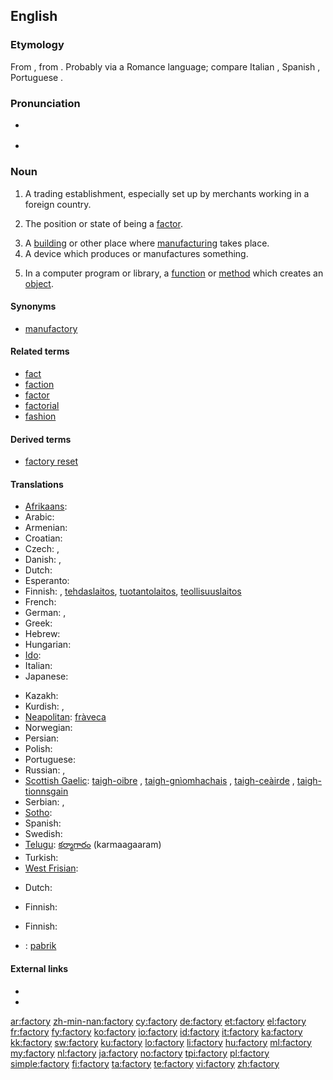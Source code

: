 ==English==

===Etymology===
From {{etyl|ML.}} {{term|factoria}}, from {{etyl|la}} {{term|factor}}. Probably via a Romance language; compare Italian {{term|fattoria}}, Spanish {{term|factoría}}, Portuguese {{term|feitoria}}.

===Pronunciation===
* {{a|UK}} {{IPA|/ˈfaktəɹi/}}
* {{audio|En-uk-factory.ogg|Audio (UK)}}

===Noun===
{{en-noun|factor|ies}}

# {{obsolete}} A trading establishment, especially set up by merchants working in a foreign country.
# {{context|now|_|rare}} The position or state of being a [[factor]].
# A [[building]] or other place where [[manufacture|manufacturing]] takes place.
# A device which produces or manufactures something.
# {{programming}} In a computer program or library, a [[function]] or [[method]] which creates an [[object]].

====Synonyms====
* [[manufactory]]

====Related terms====
* [[fact]]
* [[faction]]
* [[factor]]
* [[factorial]]
* [[fashion]]

====Derived terms====
* [[factory reset]]

====Translations====
{{trans-top|manufacturing place}}
* [[Afrikaans]]: {{t-|af|fabriek|xs=Afrikaans}}
* Arabic: {{t-|ar|مصنع|m|alt=مَصْنَع|tr=maSna3}}
* Armenian: {{t-|hy|գործարան|tr=gorçaran}}
* Croatian: {{t-|hr|tvornica|f|alt=tvórnica}}
* Czech: {{t+|cs|továrna|f}}, {{t-|cs|fabrika|f}}
* Danish: {{t-|da|fabrik|c}}, {{t|da|fabriksbygning|c}}
* Dutch: {{t+|nl|fabriek|f}}
* Esperanto: {{t-|eo|fabriko|xs=Esperanto}}
* Finnish: {{t+|fi|tehdas}}, [[tehdaslaitos]], [[tuotantolaitos]], [[teollisuuslaitos]]
* French: {{t+|fr|usine|f}}
* German: {{t+|de|Fabrik|f}}, {{t+|de|Manufaktur|f}}
* Greek: {{t+|el|εργοστάσιο|n|tr=ergostásio}}
* Hebrew: {{t-|he|מפעל|tr-mif`ál|m}}
* Hungarian: {{t+|hu|gyár}}
* [[Ido]]: {{t+|io|fabrikerio|xs=Ido}}
* Italian: {{t+|it|fabbrica|f}}
* Japanese: {{t|ja|工場(こうじょう kojo)|sc=Jpan}}
{{trans-mid}}
* Kazakh: {{t-|kk|зауыт|tr=zawıt|sc=Cyrl|xs=Kazakh}}
* Kurdish: {{ku-Arab|[[کارگه‌]]}}, {{ku-Arab|[[کارخانه‌]]}}
* [[Neapolitan]]: [[fràveca]] {{f}}
* Norwegian: {{t+|no|fabrikk|m}}
* Persian: {{t|fa|کارخانه|tr=kārkhāne|xs=Persian}}
* Polish: {{t+|pl|fabryka|f}}
* Portuguese: {{t+|pt|fábrica}}
* Russian: {{t+|ru|завод|m|tr=zavód}}, {{t+|ru|фабрика|f|tr=fábrika}}
* [[Scottish Gaelic]]: [[taigh-oibre]] {{m}}, [[taigh-gnìomhachais]] {{m}}, [[taigh-ceàirde]] {{m}}, [[taigh-tionnsgain]] {{m}}
* Serbian: {{t-|sr|tvornica|f}},  {{t+|sr|фабрика|f|tr=fabrika|sc=Cyrl}}
* [[Sotho]]: {{t|st|faboriki|xs=Sotho}}
* Spanish: {{t+|es|fábrica|f}}
* Swedish: {{t+|sv|fabrik|c}}
* [[Telugu]]: [[కర్మాగారం]] (karmaagaaram)
* Turkish: {{t+|tr|fabrika}}
* [[West Frisian]]: {{t+|fy|fabryk|n|xs=West Frisian}}
{{trans-bottom}}

{{trans-top|producing device}}
* Dutch: {{t+|nl|fabriek|f}}
{{trans-mid}}
* Finnish: {{t+|fi|tehdas}}
{{trans-bottom}}

{{trans-top|in computing, a function or method that creates objects}}
* Finnish: {{t+|fi|tehdas}}
{{trans-mid}}
{{trans-bottom}}

{{checktrans-top}}
* {{ttbc|id}}: [[pabrik]]
{{trans-bottom}}

====External links====
* {{R:Webster 1913}}
* {{R:Century 1911}}

[[ar:factory]]
[[zh-min-nan:factory]]
[[cy:factory]]
[[de:factory]]
[[et:factory]]
[[el:factory]]
[[fr:factory]]
[[fy:factory]]
[[ko:factory]]
[[io:factory]]
[[id:factory]]
[[it:factory]]
[[ka:factory]]
[[kk:factory]]
[[sw:factory]]
[[ku:factory]]
[[lo:factory]]
[[li:factory]]
[[hu:factory]]
[[ml:factory]]
[[my:factory]]
[[nl:factory]]
[[ja:factory]]
[[no:factory]]
[[tpi:factory]]
[[pl:factory]]
[[simple:factory]]
[[fi:factory]]
[[ta:factory]]
[[te:factory]]
[[vi:factory]]
[[zh:factory]]